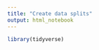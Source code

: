 ```yaml
---
title: "Create data splits"
output: html_notebook
---
```


```r
library(tidyverse)
```

```r

```

